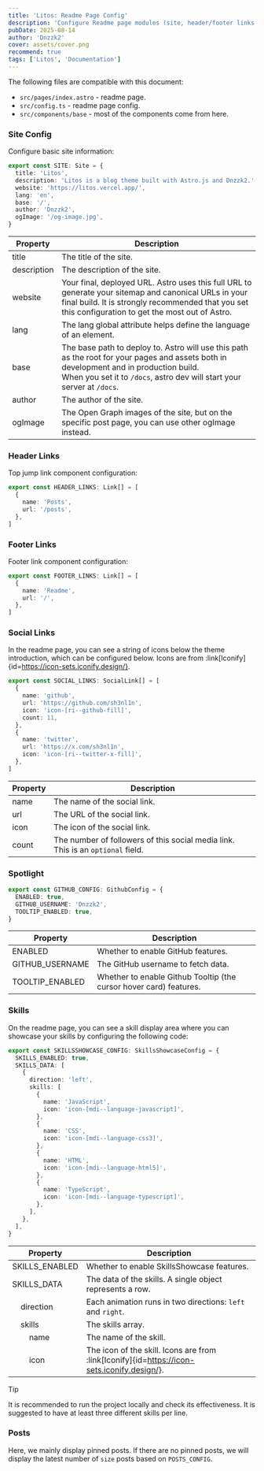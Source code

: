 ```yaml
---
title: 'Litos: Readme Page Config'
description: 'Configure Readme page modules (site, header/footer links, social, GitHub, skills) with field docs and examples.'
pubDate: 2025-08-14
author: 'Dnzzk2'
cover: assets/cover.png
recommend: true
tags: ['Litos', 'Documentation']
---
```


The following files are compatible with this document:

- `src/pages/index.astro` - readme page.
- `src/config.ts` - readme page config.
- `src/components/base` - most of the components come from here.

### Site Config

Configure basic site information:

```ts title="config.ts"
export const SITE: Site = {
  title: 'Litos',
  description: 'Litos is a blog theme built with Astro.js and Dnzzk2.',
  website: 'https://litos.vercel.app/',
  lang: 'en',
  base: '/',
  author: 'Dnzzk2',
  ogImage: '/og-image.jpg',
}
```

| Property    | Description                                                                                                                                                                                                             |
| ----------- | ----------------------------------------------------------------------------------------------------------------------------------------------------------------------------------------------------------------------- |
| title       | The title of the site.                                                                                                                                                                                                  |
| description | The description of the site.                                                                                                                                                                                            |
| website     | Your final, deployed URL. Astro uses this full URL to generate your sitemap and canonical URLs in your final build. It is strongly recommended that you set this configuration to get the most out of Astro.            |
| lang        | The lang global attribute helps define the language of an element.                                                                                                                                                      |
| base        | The base path to deploy to. Astro will use this path as the root for your pages and assets both in development and in production build. <br /> When you set it to `/docs`, astro dev will start your server at `/docs`. |
| author      | The author of the site.                                                                                                                                                                                                 |
| ogImage     | The Open Graph images of the site, but on the specific post page, you can use other ogImage instead.                                                                                                                    |

### Header Links

Top jump link component configuration:

```ts title="config.ts"
export const HEADER_LINKS: Link[] = [
  {
    name: 'Posts',
    url: '/posts',
  },
]
```

### Footer Links

Footer link component configuration:

```ts
export const FOOTER_LINKS: Link[] = [
  {
    name: 'Readme',
    url: '/',
  },
]
```

### Social Links

In the readme page, you can see a string of icons below the theme introduction, which can be configured below. Icons are from :link[Iconify]{id=https://icon-sets.iconify.design/}.

```ts title="config.ts"
export const SOCIAL_LINKS: SocialLink[] = [
  {
    name: 'github',
    url: 'https://github.com/sh3nl1n',
    icon: 'icon-[ri--github-fill]',
    count: 11,
  },
  {
    name: 'twitter',
    url: 'https://x.com/sh3nl1n',
    icon: 'icon-[ri--twitter-x-fill]',
  },
]
```

| Property | Description                                                                     |
| -------- | ------------------------------------------------------------------------------- |
| name     | The name of the social link.                                                    |
| url      | The URL of the social link.                                                     |
| icon     | The icon of the social link.                                                    |
| count    | The number of followers of this social media link. This is an `optional` field. |

### Spotlight

```ts title="config.ts"
export const GITHUB_CONFIG: GithubConfig = {
  ENABLED: true,
  GITHUB_USERNAME: 'Dnzzk2',
  TOOLTIP_ENABLED: true,
}
```

| Property        | Description                                                        |
| --------------- | ------------------------------------------------------------------ |
| ENABLED         | Whether to enable GitHub features.                                 |
| GITHUB_USERNAME | The GitHub username to fetch data.                                 |
| TOOLTIP_ENABLED | Whether to enable Github Tooltip (the cursor hover card) features. |

### Skills

On the readme page, you can see a skill display area where you can showcase your skills by configuring the following code:

```ts title="config.ts"
export const SKILLSSHOWCASE_CONFIG: SkillsShowcaseConfig = {
  SKILLS_ENABLED: true,
  SKILLS_DATA: [
    {
      direction: 'left',
      skills: [
        {
          name: 'JavaScript',
          icon: 'icon-[mdi--language-javascript]',
        },
        {
          name: 'CSS',
          icon: 'icon-[mdi--language-css3]',
        },
        {
          name: 'HTML',
          icon: 'icon-[mdi--language-html5]',
        },
        {
          name: 'TypeScript',
          icon: 'icon-[mdi--language-typescript]',
        },
      ],
    },
  ],
}
```

| Property                                             | Description                                                                                 |
| ---------------------------------------------------- | ------------------------------------------------------------------------------------------- |
| SKILLS_ENABLED                                       | Whether to enable SkillsShowcase features.                                                  |
| SKILLS_DATA                                          | The data of the skills. A single object represents a row.                                   |
| &nbsp;&nbsp;&nbsp;&nbsp;direction                    | Each animation runs in two directions: `left` and `right`.                                  |
| &nbsp;&nbsp;&nbsp;&nbsp;skills                       | The skills array.                                                                           |
| &nbsp;&nbsp;&nbsp;&nbsp;&nbsp;&nbsp;&nbsp;&nbsp;name | The name of the skill.                                                                      |
| &nbsp;&nbsp;&nbsp;&nbsp;&nbsp;&nbsp;&nbsp;&nbsp;icon | The icon of the skill. Icons are from :link[Iconify]{id=https://icon-sets.iconify.design/}. |

> [!TIP]
> It is recommended to run the project locally and check its effectiveness. It is suggested to have at least three different skills per line.

### Posts

Here, we mainly display pinned posts. If there are no pinned posts, we will display the latest number of `size` posts based on `POSTS_CONFIG`.
